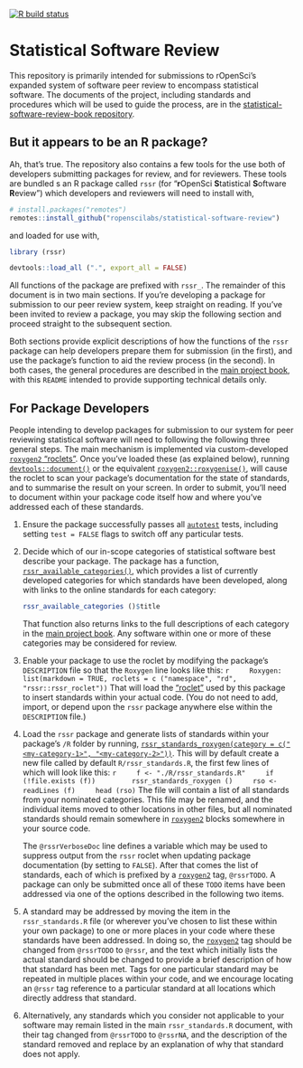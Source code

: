 <!-- badges: start -->
[![R build status](https://github.com/ropenscilabs/statistical-software-review/workflows/R-CMD-check/badge.svg)](https://github.com/ropenscilabs/statistical-software-review/actions)
<!-- badges: end -->


<!-- README.md is generated from README.Rmd. Please edit that file -->

# Statistical Software Review

This repository is primarily intended for submissions to rOpenSci's expanded
system of software peer review to encompass statistical software. The documents
of the project, including standards and procedures which will be used to guide
the process, are in the [statistical-software-review-book
repository](https://github.com/ropenscilabs/statistical-software-review-book).

## But it appears to be an R package?

Ah, that's true. The repository also contains a few tools for the use both of
developers submitting packages for review, and for reviewers. These tools are
bundled s an R package called `rssr` (for "**r**OpenSci **S**tatistical
**S**oftware **R**eview") which developers and reviewers will need to install
with,

```r
# install.packages("remotes")
remotes::install_github("ropenscilabs/statistical-software-review")
```

and loaded for use with,
```r
library (rssr)
```
```r
devtools::load_all (".", export_all = FALSE)
```

All functions of the package are prefixed with `rssr_`. The remainder of this
document is in two main sections. If you're developing a package for submission
to our peer review system, keep straight on reading. If you've been invited to
review a package, you may skip the following section and proceed straight to
the subsequent section.

Both sections provide explicit descriptions of how the functions of the `rssr`
package can help developers prepare them for submission (in the first), and use
the package's function to aid the review process (in the second). In both cases,
the general procedures are described in the [main project
book](https://ropenscilabs.github.io/statistical-software-review-book/index.html),
with this `README` intended to provide supporting technical details only.

## For Package Developers

People intending to develop packages for submission to our system for peer
reviewing statistical software will need to following the following three
general steps. The main mechanism is implemented via custom-developed
[`roxygen2` "roclets"](https://roxygen2.r-lib.org). Once you've loaded these
(as explained below), running
[`devtools::document()`](https://devtools.r-lib.org/reference/document.html) or
the equivalent
[`roxygen2::roxygenise()`](https://roxygen2.r-lib.org/reference/roxygenize.html),
will cause the roclet to scan your package's documentation for the state of
standards, and to summarise the result on your screen. In order to submit,
you'll need to document within your package code itself how and where you've
addressed each of these standards.

1. Ensure the package successfully passes all
   [`autotest`](https://github.com/ropenscilabs/autotest) tests, including
   setting `test = FALSE` flags to switch off any particular tests.
2. Decide which of our in-scope categories of statistical software best
   describe your package. The package has a function,
   [`rssr_available_categories()`](https://ropenscilabs.github.io/statistical-software-review/reference/rssr_available_categories.html),
   which provides a list of currently developed categories for which standards
   have been developed, along with links to the online standards for each
   category:

    ```r
    rssr_available_categories ()$title
    ```
    That function also returns links to the full descriptions of each category
    in the [main project
    book](https://ropenscilabs.github.io/statistical-software-review-book/index.html).
    Any software within one or more of these categories may be considered for
    review. 
3. Enable your package to use the roclet by modifying the package's
   `DESCRIPTION` file so that the `Roxygen` line looks like this:
    ```r
    Roxygen: list(markdown = TRUE, roclets = c ("namespace", "rd", "rssr::rssr_roclet"))
    ```
    That will load the ["roclet"](https://roxygen2.r-lib.org) used by this
    package to insert standards within your actual code. (You do not need to
    add, import, or depend upon the `rssr` package anywhere else within the
    `DESCRIPTION` file.)
4. Load the `rssr` package and generate lists of standards within your
   package's `/R` folder by running,
   [`rssr_standards_roxygen(category = c("<my-category-1>", "<my-category-2>"))`](https://ropenscilabs.github.io/statistical-software-review/reference/rssr_standards_roxygen.html).
   This will by default create a new file called by default
   `R/rssr_standards.R`, the first few lines of which will look like this:
    ```r
    f <- "./R/rssr_standards.R"
    if (!file.exists (f))
        rssr_standards_roxygen ()
    rso <- readLines (f)
    head (rso)
    ```
    The file will contain a list of all standards from your nominated
    categories. This file may be renamed, and the individual items moved to
    other locations in other files, but all nominated standards should remain
    somewhere in [`roxygen2`](https://roxygen2.r-lib.org) blocks somewhere in
    your source code.

    The `@rssrVerboseDoc` line defines a variable which may be used to suppress
    output from the `rssr` roclet when updating package documentation (by
    setting to `FALSE`). After that comes the list of standards, each of which
    is prefixed by a [`roxygen2`](https://roxygen2.r-lib.org) tag, `@rssrTODO`.
    A package can only be submitted once all of these `TODO` items have been
    addressed via one of the options described in the following two items.
5. A standard may be addressed by moving the item in the `rssr_standards.R`
   file (or wherever you've chosen to list these within your own package) to
   one or more places in your code where these standards have been addressed.
   In doing so, the [`roxygen2`](https://roxygen2.r-lib.org) tag should be
   changed from `@rssrTODO` to `@rssr`, and the text which initially lists the
   actual standard should be changed to provide a brief description of how that
   standard has been met. Tags for one particular standard may be repeated in
   multiple places within your code, and we encourage locating an `@rssr` tag
   reference to a particular standard at all locations which directly address
   that standard.
6. Alternatively, any standards which you consider not applicable to your
   software may remain listed in the main `rssr_standards.R` document, with
   their tag changed from `@rssrTODO` to `@rssrNA`, and the description of the
   standard removed and replace by an explanation of why that standard does not
   apply.
    
